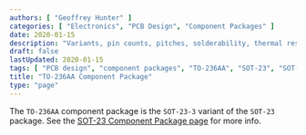 ```yaml
---
authors: [ "Geoffrey Hunter" ]
categories: [ "Electronics", "PCB Design", "Component Packages" ]
date: 2020-01-15
description: "Variants, pin counts, pitches, solderability, thermal resistances, dimensions, land patterns, 3D models and more info for the TO-236AA component package."
draft: false
lastUpdated: 2020-01-15
tags: [ "PCB design", "component packages", "TO-236AA", "SOT-23", "SOT-23-3" ]
title: "TO-236AA Component Package"
type: "page"
---
```



The `TO-236AA` component package is the `SOT-23-3` variant of the `SOT-23` package. See the [SOT-23 Component Package page](../sot-23-component-package) for more info.
